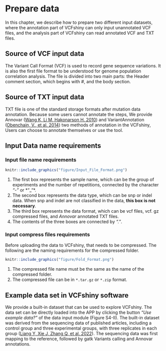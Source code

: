 # Prepare data 
In this chapter, we describe how to prepare two different input datasets, where the annotation part of VCFshiny can only input unannotated VCF files, and the analysis part of VCFshiny can read annotated VCF and TXT files. 

## Source of VCF input data 

The Variant Call Format (VCF) is used to record gene sequence variations. It is also the first file format to be understood for genome population correlation analysis. The file is divided into two main parts: the Header comment section, which begins with *#*, and the body section.

## Source of TXT input data

TXT file is one of the standard storage formats after mutation data annotation. Because some users cannot annotate the steps, We provide Annovar ([Wang K, Li M, Hakonarson H. 2010](references.html#ref10)) and VariantAnnotation ([Obenchain, V., et al. 2014](reference.html#11)) two methods of annotation in the VCFshiny, Users can choose to annotate themselves or use the tool.

## Input Data name requirements
### Input file name requirements

```{r echo = F, fig.cap = "File-Format", out.width="80%",fig.align='center'}
knitr::include_graphics("figure/Input_File_Format.png")
```

1. The first box represents the sample name, which can be the group of experiments and the number of repetitions, connected by the character *"-"* or *"_"*.
2. The second box represents the data type, which can be snp or indel data. When snp and indel are not classified in the data, **this box is not necessary**.
3. The third box represents the data format, which can be vcf files, vcf. gz compressed files, and *Annovar* annotated TXT files.
4. The contents of the three boxes are connected by *"."*.

### Input compress files requirements

Before uploading the data to VCFshiny, that needs to be compressed. The following are the naming requirements for the compressed folder.

```{r echo=FALSE, fig.cap = "Fold_Format", out.width="80%",fig.align='center'}
knitr::include_graphics("figure/Fold_Format.png")
```

1. The compressed file name must be the same as the name of the compressed folder.
2. The compressed file can be in `*.tar.gz` or `*.zip` format.

## Example data set in VCFshiny software
We provide a built-in dataset that can be used to explore VCFshiny. The data set can be directly loaded into the APP by clicking the button *“Use example data?”* of the data input module (Figure S4-II). The built-in dataset was derived from the sequencing data of published articles, including a control group and three experimental groups, with three replicates in each group ([Liang Y, Xie J, Zhang Q, et al. 2022](references.html#ref12)). The sequencing data was first mapping to the reference, followed by gatk Variants calling and Annovar annotations.

